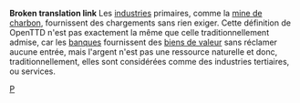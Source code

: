 '''Broken translation link'''{{en/-}}
Les [[Main/fr/Industries|industries]] primaires, comme la [[Main/fr/Mine de charbon|mine de charbon]], fournissent des chargements sans rien exiger. Cette définition de OpenTTD n'est pas exactement la même que celle traditionnellement admise, car les [[Main/fr/Banque|banques]] fournissent des [[Main/fr/Biens de valeur|biens de valeur]] sans réclamer aucune entrée, mais l'argent n'est pas une ressource naturelle et donc, traditionnellement, elles sont considérées comme des industries tertiaires, ou services.

[[Category:fr/Industries|P]]